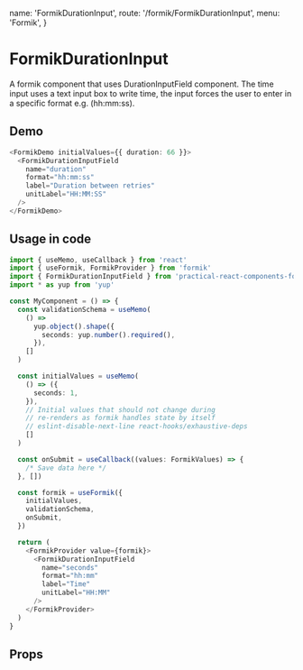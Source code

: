   name: 'FormikDurationInput',
  route: '/formik/FormikDurationInput',
  menu: 'Formik',
}

# FormikDurationInput

A formik component that uses DurationInputField component.
The time input uses a text input box to write time, the input forces the
user to enter in a specific format e.g. (hh:mm:ss).

## Demo

```typescript type=demo
<FormikDemo initialValues={{ duration: 66 }}>
  <FormikDurationInputField
    name="duration"
    format="hh:mm:ss"
    label="Duration between retries"
    unitLabel="HH:MM:SS"
  />
</FormikDemo>
```

## Usage in code

```typescript
import { useMemo, useCallback } from 'react'
import { useFormik, FormikProvider } from 'formik'
import { FormikDurationInputField } from 'practical-react-components-formik'
import * as yup from 'yup'

const MyComponent = () => {
  const validationSchema = useMemo(
    () =>
      yup.object().shape({
        seconds: yup.number().required(),
      }),
    []
  )

  const initialValues = useMemo(
    () => ({
      seconds: 1,
    }),
    // Initial values that should not change during
    // re-renders as formik handles state by itself
    // eslint-disable-next-line react-hooks/exhaustive-deps
    []
  )

  const onSubmit = useCallback((values: FormikValues) => {
    /* Save data here */
  }, [])

  const formik = useFormik({
    initialValues,
    validationSchema,
    onSubmit,
  })

  return (
    <FormikProvider value={formik}>
      <FormikDurationInputField
        name="seconds"
        format="hh:mm"
        label="Time"
        unitLabel="HH:MM"
      />
    </FormikProvider>
  )
}
```

## Props

<Props of="FormikDurationInput" />
